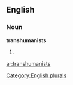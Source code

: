 
==English==

===Noun===
'''transhumanists'''

# {{plural of|[[transhumanist]]}}

[[Category:English plurals]]

[[ar:transhumanists]]